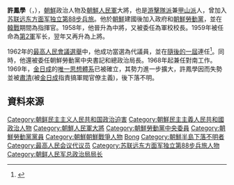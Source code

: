 {{noteTA
|G1=Country
|1=zh:朝鮮; zh-cn:朝鲜; zh-tw:朝鮮; zh-hk:朝鮮; zh-sg:朝鲜;
}}

'''許鳳學'''（{{lang-ko|허봉학}}，{{bd|？||||catIdx=Heo}}），[[朝鮮民主主義人民共和國|朝鮮]]政治人物及[[朝鮮人民軍|朝鮮人民軍]]大將，也是[[游擊隊派|游擊隊派]]兼[[甲山派|甲山派]]人，曾加入[[苏联远东方面军独立第88步兵旅|苏联远东方面军独立第88步兵旅]]。他於[[朝鮮民主主義人民共和國|朝鮮]]建國後加入政府和[[朝鮮勞動黨|朝鮮勞動黨]]，並在[[韓戰|韓戰]]期間為指揮官。1958年，他晉升為中將，又被委任為軍校校長。1959年被任命為[[朝鲜人民军第2军|第2軍]]军长，翌年又再升為上將。

1962年的[[1962年朝鮮民主主義人民共和國最高人民會議選舉|最高人民會議選舉]]中，他成功當選為代議員，並在[[1967年朝鮮民主主義人民共和國最高人民會議選舉|隨後的一屆]]連任<ref>{{Cite web |url=http://media.daum.net/politics/assembly/view.html?cateid=1018&newsid=20051006060217107&p=yonhap |title=Daum 미디어다음 - 뉴스<!-- 봇이 따온 제목 --> |access-date=2013-11-30 |archive-date=2016-03-06 |archive-url=https://web.archive.org/web/20160306013745/http://media.daum.net/politics/assembly/view.html?cateid=1018&newsid=20051006060217107&p=yonhap |dead-url=no }}</ref>。同時，他還被委任朝鮮勞動黨中央書記和總政治局長。1968年起兼任對南工作。1969年，[[金日成|金日成]]的[[唯一思想體系|唯一思想體系]]已被確立，其勢力進一步擴大，許鳳學因而失勢並被[[肅清|肅清]](被[[金日成|金日成]]指責搞軍閥官僚主義)，後下落不明。

==資料來源==
{{reflist}}

{{DEFAULTSORT:Heo}}
[[Category:朝鲜民主主义人民共和国政治迫害|Category:朝鲜民主主义人民共和国政治迫害]]
[[Category:朝鮮民主主義人民共和國政治人物|Category:朝鮮民主主義人民共和國政治人物]]
[[Category:朝鮮人民軍大將|Category:朝鮮人民軍大將]]
[[Category:朝鮮勞動黨中央委員|Category:朝鮮勞動黨中央委員]]
[[Category:朝鮮勞動黨黨員|Category:朝鮮勞動黨黨員]]
[[Category:朝鮮朝鮮戰爭人物|Category:朝鮮朝鮮戰爭人物]]
[[Category:許姓|Bong]]
[[Category:朝鮮半島下落不明者|Category:朝鮮半島下落不明者]]
[[Category:最高人民会议代议员|Category:最高人民会议代议员]]
[[Category:苏联远东方面军独立第88步兵旅人物|Category:苏联远东方面军独立第88步兵旅人物]]
[[Category:朝鲜人民军总政治局局长|Category:朝鲜人民军总政治局局长]]
